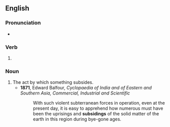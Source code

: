 ==English==

===Pronunciation===
* {{rhymes|en|aɪdɪŋ|s=3}}

===Verb===
{{head|en|verb form}}

# {{present participle of|en|subside|nocat=1}}

===Noun===
{{en-noun}}

# The act by which something subsides.
#* '''1871''', Edward Balfour, ''Cyclopaedia of India and of Eastern and Southern Asia, Commercial, Industrial and Scientific''
#*: With such violent subterranean forces in operation, even at the present day, it is easy to apprehend how numerous must have been the uprisings and '''subsidings''' of the solid matter of the earth in this region during bye-gone ages.